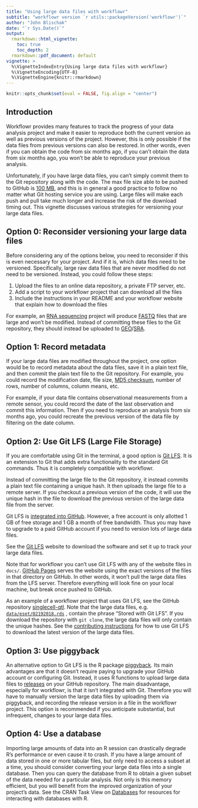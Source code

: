 ```yaml
---
title: "Using large data files with workflowr"
subtitle: "workflowr version `r utils::packageVersion('workflowr')`"
author: "John Blischak"
date: "`r Sys.Date()`"
output:
  rmarkdown::html_vignette:
    toc: true
    toc_depth: 2
  rmarkdown::pdf_document: default
vignette: >
  %\VignetteIndexEntry{Using large data files with workflowr}
  %\VignetteEncoding{UTF-8}
  %\VignetteEngine{knitr::rmarkdown}
---
```


```r
knitr::opts_chunk$set(eval = FALSE, fig.align = "center")
```

## Introduction

Workflowr provides many features to track the progress of your data analysis
project and make it easier to reproduce both the current version as well as
previous versions of the project. However, this is only possible if the data
files from previous versions can also be restored. In other words, even if you
can obtain the code from six months ago, if you can't obtain the data from six
months ago, you won't be able to reproduce your previous analysis.

Unfortunately, if you have large data files, you can't simply commit them to the
Git repository along with the code. The max file size able to be pushed to
GitHub is [100 MB][100mb], and this is in general a good practice to follow no
matter what Git hosting service you are using. Large files will make each push
and pull take much longer and increase the risk of the download timing out. This
vignette discusses various strategies for versioning your large data files.

[100mb]: https://help.github.com/en/github/managing-large-files/conditions-for-large-files

## Option 0: Reconsider versioning your large data files

Before considering any of the options below, you need to reconsider if this is
even necessary for your project. And if it is, which data files need to be
versioned. Specifically, large raw data files that are never modified do not
need to be versioned. Instead, you could follow these steps:

1. Upload the files to an online data repository, a private FTP server, etc.
1. Add a script to your workflowr project that can download all the files
1. Include the instructions in your README and your workflowr website that
explain how to download the files

For example, an [RNA sequencing][rna-seq] project will produce [FASTQ][fastq]
files that are large and won't be modified. Instead of committing these files to
the Git repository, they should instead be uploaded to [GEO][geo]/[SRA][sra].

[fastq]: https://en.wikipedia.org/wiki/FASTQ_format
[geo]: https://www.ncbi.nlm.nih.gov/geo/
[rna-seq]: https://en.wikipedia.org/wiki/RNA-Seq
[sra]: https://www.ncbi.nlm.nih.gov/sra

## Option 1: Record metadata

If your large data files are modified throughout the project, one option would
be to record metadata about the data files, save it in a plain text file, and
then commit the plain text file to the Git repository. For example, you could
record the modification date, file size, [MD5 checksum][md5], number of rows,
number of columns, column means, etc.

[md5]: https://en.wikipedia.org/wiki/MD5

For example, if your data file contains observational measurements from a remote
sensor, you could record the date of the last observation and commit this
information. Then if you need to reproduce an analysis from six months ago, you
could recreate the previous version of the data file by filtering on the date
column.

## Option 2: Use Git LFS (Large File Storage)

If you are comfortable using Git in the terminal, a good option is [Git
LFS][lfs]. It is an extension to Git that adds extra functionality to the
standard Git commands. Thus it is completely compatible with workflowr.

Instead of committing the large file to the Git repository, it instead commits a
plain text file containing a unique hash. It then uploads the large file to a
remote server. If you checkout a previous version of the code, it will use the
unique hash in the file to download the previous version of the large data file
from the server.

Git LFS is [integrated into GitHub][bandwidth]. However, a free account is only
allotted 1 GB of free storage and 1 GB a month of free bandwidth. Thus you may
have to upgrade to a paid GitHub account if you need to version lots of large
data files.

See the [Git LFS][lfs] website to download the software and set it up to track
your large data files.

Note that for workflowr you can't use Git LFS with any of the website files in
`docs/`. [GitHub Pages][gh-pages] serves the website using the exact versions of
the files in that directory on GitHub. In other words, it won't pull the large
data files from the LFS server. Therefore everything will look fine on your
local machine, but break once pushed to GitHub.

As an example of a workflowr project that uses Git LFS, see the GitHub
repository [singlecell-qtl][scqtl]. Note that the large data files, e.g.
[`data/eset/02192018.rds`][eset] , contain the phrase "Stored with Git LFS ". If
you download the repository with `git clone`, the large data files will only
contain the unique hashes. See the [contributing instructions][contributing] for
how to use Git LFS to download the latest version of the large data files.

[bandwidth]: https://help.github.com/en/github/managing-large-files/about-storage-and-bandwidth-usage
[contributing]: https://jdblischak.github.io/singlecell-qtl/contributing.html
[eset]: https://github.com/jdblischak/singlecell-qtl/blob/master/data/eset/02192018.rds
[gh-pages]: https://pages.github.com/
[lfs]: https://git-lfs.github.com/
[scqtl]: https://github.com/jdblischak/singlecell-qtl

## Option 3: Use piggyback

An alternative option to Git LFS is the R package [piggyback][]. Its main
advantages are that it doesn't require paying to upgrade your GitHub account or
configuring Git. Instead, it uses R functions to upload large data files to
[releases][] on your GitHub repository. The main disadvantage, especially for
workflowr, is that it isn't integrated with Git. Therefore you will have to
manually version the large data files by uploading them via piggyback, and
recording the release version in a file in the workflowr project. This option is
recommended if you anticipate substantial, but infrequent, changes to your large
data files.

[piggyback]: https://cran.r-project.org/package=piggyback
[releases]: https://help.github.com/en/github/administering-a-repository/about-releases

## Option 4: Use a database

Importing large amounts of data into an R session can drastically degrade R's
performance or even cause it to crash. If you have a large amount of data stored
in one or more tabular files, but only need to access a subset at a time, you
should consider converting your large data files into a single database. Then
you can query the database from R to obtain a given subset of the data needed
for a particular analysis. Not only is this memory efficient, but you will
benefit from the improved organization of your project's data. See the CRAN Task
View on [Databases][ctv-databases] for resources for interacting with databases
with R.

[ctv-databases]: https://cran.r-project.org/view=Databases
